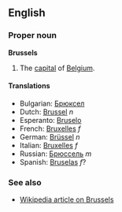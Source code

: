 ==English==

===Proper noun===
'''Brussels'''

#The [[capital]] of [[Belgium]].

====Translations====
*Bulgarian: [[Брюксел]]
*Dutch: [[Brussel]] ''n''
*Esperanto: [[Bruselo]]
*French: [[Bruxelles]] ''f''
*German: [[Brüssel]] ''n''
*Italian: [[Bruxelles]] ''f''
*Russian: [[Брюссель]] ''m''
*Spanish: [[Bruselas]] ''f''?

===See also===
*[[en:Brussels|Wikipedia article on Brussels]]